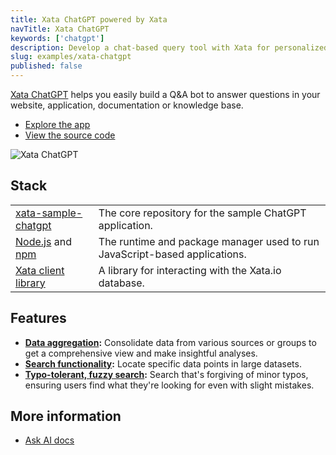 ```yaml
---
title: Xata ChatGPT powered by Xata
navTitle: Xata ChatGPT
keywords: ['chatgpt']
description: Develop a chat-based query tool with Xata for personalized database interactions
slug: examples/xata-chatgpt
published: false
---
```


[Xata ChatGPT](/chatgpt) helps you easily build a Q&A bot to answer questions in your website, application, documentation or knowledge base.

- [Explore the app](/chatgpt)
- [View the source code](https://github.com/xataio/examples/tree/main/apps/sample-chatgpt)

![Xata ChatGPT](images/xchatgpt.png)

## Stack

|                                                                               |                                                                            |
| ----------------------------------------------------------------------------- | -------------------------------------------------------------------------- |
| [xata-sample-chatgpt](https://github.com/xataio/examples/apps/sample-chatgpt) | The core repository for the sample ChatGPT application.                    |
| [Node.js](https://nodejs.org/en) and [npm](https://www.npmjs.com/)            | The runtime and package manager used to run JavaScript-based applications. |
| [Xata client library](/docs/getting-started/cli)                              | A library for interacting with the Xata.io database.                       |

## Features

- **[Data aggregation](/docs/sdk/aggregate):** Consolidate data from various sources or groups to get a comprehensive view and make insightful analyses.
- **[Search functionality](/docs/sdk/search):** Locate specific data points in large datasets.
- **[Typo-tolerant, fuzzy search](/docs/sdk/search):** Search that's forgiving of minor typos, ensuring users find what they're looking for even with slight mistakes.

## More information

- [Ask AI docs](/docs/sdk/ask)

